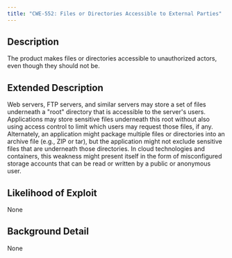 ```yaml
---
title: "CWE-552: Files or Directories Accessible to External Parties"
---
```


## Description
The product makes files or directories accessible to unauthorized actors, even though they should not be.

## Extended Description

Web servers, FTP servers, and similar servers may store a set of files underneath a "root" directory that is accessible to the server's users.  Applications may store sensitive files underneath this root without also using access control to limit which users may request those files, if any.  Alternately, an application might package multiple files or directories into an archive file (e.g., ZIP or tar), but the application might not exclude sensitive files that are underneath those directories.
In cloud technologies and containers, this weakness might present itself in the form of misconfigured storage accounts that can be read or written by a public or anonymous user.


## Likelihood of Exploit
None

## Background Detail
None
        